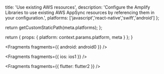                   
  title: 'Use existing AWS resources',
  description: 'Configure the Amplify Libraries to use existing AWS AppSync resources by referencing them in your configuration.',
  platforms: ['javascript','react-native','swift','android']
};

  return getCustomStaticPath(meta.platforms);
};

  return {
    props: {
      platform: context.params.platform,
      meta
    }
  };
}
          



<Fragments fragments={{ android: android0 }} />


<Fragments fragments={{ ios: ios1 }} />


<Fragments fragments={{ flutter: flutter2 }} />
